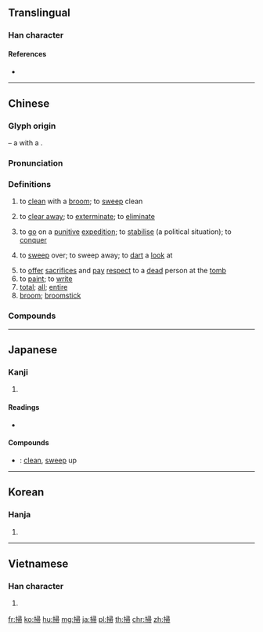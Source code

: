 {{character info/new}}
{{also|扫}}
==Translingual==

===Han character===
{{Han char|rn=64|rad=手|as=08|sn=11|four=57027|canj=QSMB|ids=⿰扌帚}}

====References====
* {{Han ref|kx=0436.140|dkj=12237|dj=0785.250|hdz=31908.040|uh=6383|ud=25475|bh=B1BD|bd=45501}}

----

==Chinese==
{{zh-forms|s=扫}}

===Glyph origin===
{{liushu|ic}} – a {{zh-l|*手|hand}} with a {{zh-l|*帚|broomstick}}.

===Pronunciation===
{{zh-pron
|m=sǎo,sào
|m_note=sào - only used in certain compounds meaning “broom” ({{zh-l|*掃帚}}, {{zh-l|*掃把}})
|c=sou3,sou2
|h=pfs=so
|md=sáu/suā
|md_note=sáu - vernacular; suā - literary
|mn=sàu/sò/qz:sò͘
|mn_note=sàu - vernacular; sò/sò͘ - literary
|w=2sau
|mc=y
|oc=y
|cat=v,a,n
}}

===Definitions===
{{zh-hanzi}}

# to [[clean]] with a [[broom]]; to [[sweep]] clean
#: {{zh-x|掃地|to sweep the floor}}
# to [[clear away]]; to [[exterminate]]; to [[eliminate]]
# {{lb|zh|historical}} to [[go]] on a [[punitive]] [[expedition]]; to [[stabilise]] (a political situation); to [[conquer]]
# {{lb|zh|of eyes}} to [[sweep]] over; to sweep away; to [[dart]] a [[look]] at
# to [[offer]] [[sacrifices]] and [[pay]] [[respect]] to a [[dead]] person at the [[tomb]]
# to [[paint]]; to [[write]]
# [[total]]; [[all]]; [[entire]]
# [[broom]]; [[broomstick]]

===Compounds===
{{zh-der|五經掃地|一掃|名譽掃地|大掃除|一掃而空|一掃而光|威信掃地|掃地|掃地無餘|掃晴娘|斷層掃描|掃興|掃帚|掃雷|掃榻|掃眉才子|掃聽|掃地俱盡|掃地滔天|掃街|拖天掃地|掃眉|掃描器|掃平|掃白|掃愁帚|淡掃蛾眉|掃邊|掃灑|掃星|掃臉|杜門卻掃|掃帚星|清掃|掃黃|祭掃|汛掃|掃除|掃墓節|掃蕩|掃射|橫掃千軍|拜掃|掃尾|掃墓|打掃|掃穴犁庭|犁庭掃閭|掃除天下|掃田刮地|犁庭掃穴|掃毒|掃描|掃堂腿|掃視|掃把|橫掃|掃拂|掃門|灑掃|掃數|斯文掃地|掃榻以待|掃街機|掃黑|掃塵|掃地出門|閉關卻掃|筆掃千軍|立掃千言|風驅電掃|綱常掃地|闔門卻掃|閉門卻掃|鐵掃帚|間條掃描}}

----

==Japanese==

===Kanji===
{{ja-kanji|grade=c|rs=手08}}

# {{defn|lang=ja|sort=手08}}

====Readings====
* {{ja-readings|goon=[[そう]] (sō)|kanon=[[そう]] (sō)|kun=[[はく]] (haku), [[はらう]] (harau)}}

====Compounds====
* {{ja-r|掃除|そうじ}}: [[clean]], [[sweep]] up

----

==Korean==

===Hanja===
{{ko-hanja|hangeul=소|eumhun=쓸 소|rv=so|mr=so|y=so}}

# {{defn|lang=ko|sort=手08}}

----

==Vietnamese==

===Han character===
{{vi-readings|rs=手08|hanviet=tảo}}

# {{defn|lang=vi|sort=手08}}

[[fr:掃]]
[[ko:掃]]
[[hu:掃]]
[[mg:掃]]
[[ja:掃]]
[[pl:掃]]
[[th:掃]]
[[chr:掃]]
[[zh:掃]]